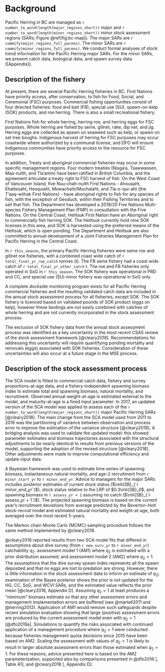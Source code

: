 # Background

Pacific Herring in BC are managed as `r number_to_word(length(major_regions_short))` major and `r number_to_word(length(minor_regions_short))` minor stock assessment regions (SARs; Figure \@ref(fig:bc-map)).
The major SARs are `r commify(major_regions_full_parens)`.
The minor SARs are `r commify(minor_regions_full_parens)`.
We conduct formal analyses of stock trend information for the Pacific Herring major SARs.
For the minor SARs, we present catch data, biological data, and spawn survey data ([Appendix]).

## Description of the fishery

At present, there are several Pacific Herring fisheries in BC.
First Nations have priority access, after conservation, to fish for Food, Social, and Ceremonial (FSC) purposes.
Commercial fishing opportunities consist of four directed fisheries:
food and bait (FB), special use (SU), spawn-on-kelp (SOK) products, and roe herring.
There is also a small recreational fishery.

First Nations fish for whole herring, herring roe, and herring eggs for FSC purposes.
Whole herring are fished by seine, gillnet, rake, dip net, and jig.
Herring eggs are collected as spawn on seaweed such as kelp, or spawn on set tree boughs. 
Indigenous harvest of herring for FSC purposes may occur coastwide where authorized by a communal license, and DFO will ensure Indigenous communities have priority access to the resource for FSC purposes.

In addition, Treaty and aboriginal commercial fisheries may occur in some specific management regions. Four modern treaties (Nisga’a, Tsawwassen, Maa-nulth, and Tla’amin) have been ratified in British Columbia, and the agreement articulate a treaty right to FSC harvest of fish. On the West Coast of Vancouver Island, five Nuu-chah-nulth First Nations - Ahousaht, Ehattesaht, Hesquiaht, Mowachaht/Muchalaht, and Tla-o-qui-aht (the T’aaq-wiihak First Nations) - have aboriginal rights to fish for any species of fish, with the exception of Geoduck, within their Fishing Territories and to sell that fish. The Department has developed a 2019/20 Five Nations Multi-species Fishery Management Plan (FMP) in consultation with the Five Nations. On the Central Coast, Heiltsuk First Nation have an Aboriginal right to commercially fish herring SOK. The Heiltsuk currently hold nine SOK licenses in this area, and SOK is harvested using the preferred means of the Heiltsuk, which is open ponding. The Department and Heiltsuk are also committed to annual development of a Joint Fisheries Management Plan for Pacific Herring in the Central Coast.

In `r this_season`, the primary Pacific Herring fisheries were seine roe and gillnet roe fisheries, with a combined coast wide catch of `r total_final_yr_roe_catch` tonnes (t).
The FB seine fishery had a coast wide catch of `r total_final_yr_other_catch` t.
The roe and FB fisheries only operated in SoG in `r this_season`.
The SOK fishery was operational in PRD and CC, and special use (SU) minor fishery was operational in SoG only.

A complete dockside monitoring program exists for all Pacific Herring commercial fisheries and the resulting validated catch data are included in the annual stock assessment process for all fisheries, except SOK.
The SOK fishery is licenced based on validated pounds of SOK product (eggs on kelp),
however these landings are not easily combined with catches of whole herring and are not currently incorporated in the stock assessment process.

The exclusion of SOK fishery data from the annual stock assessment process was identified as a key uncertainty in the most recent CSAS review of the stock assessment framework [@cleary2018].
Recommendations for addressing this uncertainty will require quantifying ponding mortality and removals (eggs) associated with SOK fisheries.
Consideration of these uncertainties will also occur at a future stage in the MSE process.

## Description of the stock assessment process

The SCA model is fitted to commercial catch data, fishery and survey proportions-at-age data, and a fishery-independent spawning biomass index to estimate total and spawning biomass, natural mortality, and recruitment.
Observed annual weight-at-age is estimated external to the model, and maturity-at-age is a fixed input parameter.
In 2017, an updated version of the SCA model was applied to assess each of the `r number_to_word(length(major_regions_short))` major Pacific Herring SARs [@cleary2018].
The main change from the SCA model used from 2011 to 2016 was the partitioning of variance between observation and process error to improve the estimation of the variance structure [@cleary2018].
A bridging analysis was used to validate the updated model:
this showed parameter estimates and biomass trajectories associated with the structural adjustments to be nearly identical to results from previous versions of the model, supporting the adoption of the revised structure [@cleary2018].
Other adjustments were made to improve computational efficiency and update input data.

A Bayesian framework was used to estimate time series of spawning biomass, instantaneous natural mortality, and age-2 recruitment from `r minor_start_yr` to `r minor_end_yr`.
Advice to managers for the major SARs includes posterior estimates of current stock status ($\mli{SB}_{`r minor_end_yr`}$), stock status relative to the LRP of $0.3\mli{SB}_0$, and spawning biomass in `r assess_yr + 1` assuming no catch ($\mli{SB}_{`r assess_yr + 1`}$).
The projected spawning biomass is based on the current year's recruitment deviations from average predicted by the Beverton-Holt stock-recruit model and estimated natural mortality and weight-at-age, both averaged over the most recent 5-years.

The Markov chain Monte Carlo (MCMC) sampling procedure follows the same method implemented by @cleary2018.

@cleary2018 reported results from two SCA model fits that differed in assumptions about dive survey (from `r new_surv_yr` to `r minor_end_yr`) catchability $q_2$:
assessment model 1 (AM1) where $q_2$ is estimated with a prior distribution assumed; and
assessment model 2 (AM2) where $q_2 = 1$.
The assumptions that the dive survey spawn index represents all the spawn deposited and that no eggs are lost to predation are strong.
However, there is little information in the stock assessment data to inform an estimate of $q_2$;
examination of the Bayes posterior shows the prior is not updated for the HG, CC, SoG, and WCVI SARs, and the estimated value reflects the prior mean [@cleary2018, Appendix D].
Assuming $q_2 = 1$ at least produces a "minimum" biomass estimate so that any other assessment errors and management implementation errors are buffered (see @martell2011 and @herring2012).
Application of AM1 would remove such safeguards despite recent simulation evaluation showing that large (positive) assessment errors are produced by the current assessment model even with $q_2 = 1$ [@dfo2019a].
Simulations to quantify the risks associated with continued application of a management procedure where $q_2 = 1$ were conducted because fisheries management quota decisions since 2015 have been based on AM2.
Scaling the assessment with values of $q_2 < 1$ is likely to result in larger absolute assessment errors than those estimated when $q_2 = 1$.
For these reasons, advice presented here is based on the AM2 parameterization, supported also by comparisons presented in @dfo2016 [, Table A1], and @cleary2018 [, Appendix D].
